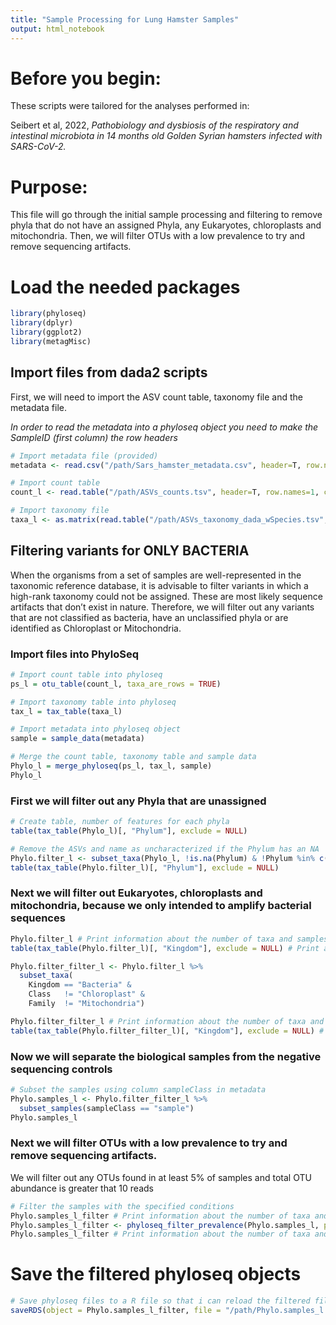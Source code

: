 ```yaml
---
title: "Sample Processing for Lung Hamster Samples"
output: html_notebook
---
```


# Before you begin:

These scripts were tailored for the analyses performed in:
  
Seibert et al, 2022, *Pathobiology and dysbiosis of the respiratory and intestinal microbiota in 14 months old Golden Syrian hamsters infected with SARS-CoV-2.*

# Purpose: 
This file will go through the initial sample processing and filtering to remove phyla that do not have an assigned Phyla, any Eukaryotes, chloroplasts and mitochondria. Then, we will filter OTUs with a low prevalence to try and remove sequencing artifacts. 

# Load the needed packages
```r
library(phyloseq)
library(dplyr)
library(ggplot2)
library(metagMisc)
```

## Import files from dada2 scripts 

First, we will need to import the ASV count table, taxonomy file and the metadata file.\ 

*In order to read the metadata into a phyloseq object you need to make the SampleID (first column) the row headers*
```r
# Import metadata file (provided)
metadata <- read.csv("/path/Sars_hamster_metadata.csv", header=T, row.names=1, check.names=F)

# Import count table 
count_l <- read.table("/path/ASVs_counts.tsv", header=T, row.names=1, check.names=F, sep="\t")

# Import taxonomy file 
taxa_l <- as.matrix(read.table("/path/ASVs_taxonomy_dada_wSpecies.tsv", header=T, row.names=1, check.names=F, sep="\t"))
```

## Filtering variants for ONLY BACTERIA  

When the organisms from a set of samples are well-represented in the taxonomic reference database, it is advisable to filter variants in which a high-rank taxonomy could not be assigned. These are most likely sequence artifacts that don’t exist in nature. Therefore, we will filter out any variants that are not classified as bacteria, have an unclassified phyla or are identified as Chloroplast or Mitochondria.\

### Import files into PhyloSeq
```r
# Import count table into phyloseq
ps_l = otu_table(count_l, taxa_are_rows = TRUE)

# Import taxonomy table into phyloseq 
tax_l = tax_table(taxa_l)

# Import metadata into phyloseq object
sample = sample_data(metadata)

# Merge the count table, taxonomy table and sample data 
Phylo_l = merge_phyloseq(ps_l, tax_l, sample)
Phylo_l
```

### First we will filter out any Phyla that are unassigned
```r
# Create table, number of features for each phyla
table(tax_table(Phylo_l)[, "Phylum"], exclude = NULL)

# Remove the ASVs and name as uncharacterized if the Phylum has an NA 
Phylo.filter_l <- subset_taxa(Phylo_l, !is.na(Phylum) & !Phylum %in% c("", "uncharacterized"))
table(tax_table(Phylo.filter_l)[, "Phylum"], exclude = NULL)
```

### Next we will filter out Eukaryotes, chloroplasts and mitochondria, because we only intended to amplify bacterial sequences
```r
Phylo.filter_l # Print information about the number of taxa and samples before filtering 
table(tax_table(Phylo.filter_l)[, "Kingdom"], exclude = NULL) # Print a table that states the number of sequences for the different kingdoms before filtering

Phylo.filter_filter_l <- Phylo.filter_l %>%
  subset_taxa(
    Kingdom == "Bacteria" &
    Class   != "Chloroplast" &
    Family  != "Mitochondria")

Phylo.filter_filter_l # Print information about the number of taxa and samples after filtering 
table(tax_table(Phylo.filter_filter_l)[, "Kingdom"], exclude = NULL) # Print a table that states the number of sequences for the different kingdoms after filtering
```

### Now we will separate the biological samples from the negative sequencing controls 
```r
# Subset the samples using column sampleClass in metadata
Phylo.samples_l <- Phylo.filter_filter_l %>%
  subset_samples(sampleClass == "sample")
Phylo.samples_l
```


### Next we will filter OTUs with a low prevalence to try and remove sequencing artifacts. 

We will filter out any OTUs found in at least 5% of samples and total OTU abundance is greater that 10 reads 
```r
# Filter the samples with the specified conditions 
Phylo.samples_l_filter # Print information about the number of taxa and samples before filtering 
Phylo.samples_l_filter <- phyloseq_filter_prevalence(Phylo.samples_l, prev.trh = 0.05, abund.trh = 10, threshold_condition = "AND")
Phylo.samples_l_filter # Print information about the number of taxa and samples after filtering 
```

# Save the filtered phyloseq objects 
```r
# Save phyloseq files to a R file so that i can reload the filtered file 
saveRDS(object = Phylo.samples_l_filter, file = "/path/Phylo.samples_l.rds")
```
